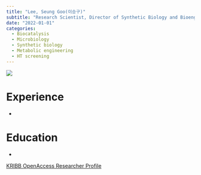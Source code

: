 ```yaml
---
title: "Lee, Seung Goo(이승구)"
subtitle: "Research Scientist, Director of Synthetic Biology and Bioengineering Research Institute (합성생물학연구소)"
date: "2022-01-01"
categories:
  - Biocatalysis
  - Microbiology
  - Synthetic biology
  - Metabolic engineering
  - HT screening
---
```


![](images/image-1103113986.png){fig-align="center"}

# Experience

-   

# Education

-   

[KRIBB OpenAccess Researcher Profile](https://oak.kribb.re.kr/researcher-profile?ep=340)
